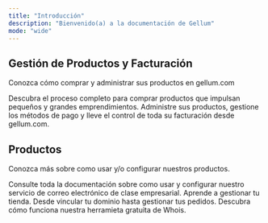 ```yaml
---
title: "Introducción"
description: "Bienvenido(a) a la documentación de Gellum"
mode: "wide"
---
```


## Gestión de Productos y Facturación

Conozca cómo comprar y administrar sus productos en gellum.com

<CardGroup cols="2">
  <Card title="¿Cómo comprar?" icon="bag-shopping" iconType="regular" href="/como-comprar">
    Descubra el proceso completo para comprar productos que impulsan pequeños y grandes emprendimientos.
  </Card>
  <Card title="Facturación" icon="credit-card" href="https://gellum.com/mi-cuenta/orders">
    Administre sus productos, gestione los métodos de pago y lleve el control de toda su facturación desde gellum.com.
  </Card>
</CardGroup>

## Productos

Conozca más sobre como usar y/o configurar nuestros productos.

<CardGroup cols={1}>
  <Card title="Correo Electrónico" icon="mailbox-flag-up" href="/email/">
    Consulte toda la documentación sobre como usar y configurar nuestro servicio de correo electrónico de clase empresarial.
  </Card>
  <Card title="Gellum Ecommerce" icon="bag-shopping" href="/gellum-ecommerce/">
    Aprende a gestionar tu tienda. Desde vincular tu dominio hasta gestionar tus pedidos.
  </Card>
  <Card title="Herramienta Whois" icon="fingerprint" href="/dominios/buscar-host-dns">
    Descubra cómo funciona nuestra herramieta gratuita de Whois.
  </Card>
</CardGroup>

<Snippet file="ayuda.mdx" />